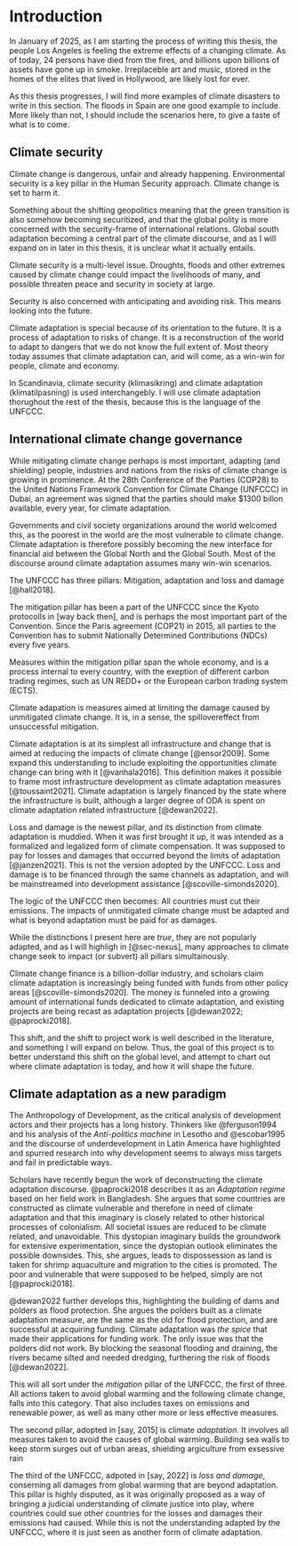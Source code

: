 # Introduction

In January of 2025, as I am starting the process of writing this thesis, the people Los Angeles is feeling the extreme effects of a changing climate. As of today, 24 persons have died from the fires, and billions upon billions of assets have gone up in smoke. Irreplaceble art and music, stored in the homes of the elites that lived in Hollywood, are likely lost for ever.

As this thesis progresses, I will find more examples of climate disasters to write in this section. The floods in Spain are one good example to include. More likely than not, I should include the scenarios here, to give a taste of what is to come. 

## Climate security

Climate change is dangerous, unfair and already happening. Environmental security is a key pillar in the Human Security approach. Climate change is set to harm it.

Something about the shifting geopolitics meaning that the green transition is also somehow becoming securitized, and that the global polity is more concerned with the security-frame of international relations. Global south adaptation becoming a central part of the climate discourse, and as I will expand on in later in this thesis, it is unclear what it actually entails.

Climate security is a multi-level issue. Droughts, floods and other extremes caused by climate change could impact the livelihoods of many, and possible threaten peace and security in society at large. 

Security is also concerned with anticipating and avoiding risk. This means looking into the future. 

Climate adaptation is special because of its orientation to the future. It is a process of adaptation to risks of change. It is a reconstruction of the world to adapt to dangers that we do not know the full extent of. Most theory today assumes that climate adaptation can, and will come, as a win-win for people, climate and economy. 

In Scandinavia, climate security (klimasikring) and climate adaptation (klimatilpasning) is used interchangebly. I will use climate adaptation thorughout the rest of the thesis, because this is the language of the UNFCCC. 

## International climate change governance

While mitigating climate change perhaps is most important, adapting (and shielding) people, industries and nations from the risks of climate change is growing in prominence. At the 28th Conference of the Parties (COP28) to the United Nations Framework Convention for Climate Change (UNFCCC) in Dubai, an agreement was signed that the parties should make $1300 billon available, every year, for climate adaptation. 

Governments and civil society organizations around the world welcomed this, as the poorest in the world are the most vulnerable to climate change. Climate adaptation is therefore possibly becoming the new interface for financial aid between the Global North and the Global South. Most of the discourse around climate adaptation assumes many win-win scenarios. 

The UNFCCC has three pillars: Mitigation, adaptation and loss and damage [@hall2018]. 

The mitigation pillar has been a part of the UNFCCC since the Kyoto protocolls in [way back then], and is perhaps the most important part of the Convention. Since the Paris agreement (COP21) in 2015, all parties to the Convention has to submit Nationally Determined Contributions (NDCs) every five years.

Measures within the mitigation pillar span the whole economy, and is a process internal to every country, with the exeption of different carbon trading regimes, such as UN REDD+ or the European carbon trading system (ECTS). 

Climate adapation is measures aimed at limiting the damage caused by unmitigated climate change. It is, in a sense, the spillovereffect from unsuccessful mitigation.

Climate adaptation is at its simplest all infrastructure and change that is aimed at reducing the impacts of climate change [@ensor2009]. Some expand this understanding to include exploiting the opportunities climate change can bring with it [@vanhala2016]. This definition makes it possible to frame most infrastructure development as climate adaptation measures [@toussaint2021]. Climate adaptation is largely financed by the state where the infrastructure is built, although a larger degree of ODA is spent on climate adaptation related infrastructure [@dewan2022].

Loss and damage is the newest pillar, and its distinction from climate adaptation is muddied. When it was first brought it up, it was intended as a formalized and legalized form of climate compensation. It was supposed to pay for losses and damages that occurred beyond the limits of adaptation [@janzen2021]. This is not the version adopted by the UNFCCC. Loss and damage is to be financed through the same channels as adaptation, and will be mainstreamed into development assistance [@scoville-simonds2020].

The logic of the UNFCCC then becomes: All countries must cut their emissions. The impacts of unmitigated climate change must be adapted and what is beyond adaptation must be paid for as damages. 

While the distinctions I present here are *true*, they are not popularly adapted, and as I will highligh in [@sec-nexus], many approaches to climate change seek to impact (or subvert) all pillars simultainously. 

Climate change finance is a billion-dollar industry, and scholars claim climate adaptation is increasingly being funded with funds from other policy areas [@scoville-simonds2020]. The money is funneled into a growing amount of international funds dedicated to climate adaptation, and existing projects are being recast as adaptation projects [@dewan2022; @paprocki2018].

This shift, and the shift to project work is well described in the literature, and something I will expand on below. Thus, the goal of this project is to better understand this shift on the global level, and attempt to chart out where climate adaptation is today, and how it will shape the future.

## Climate adaptation as a new paradigm

The Anthropology of Development, as the critical analysis of development actors and their projects has a long history. Thinkers like @ferguson1994 and his analysis of the *Anti-politics machine* in Lesotho and @escobar1995 and the discourse of underdevelopment in Latin America have highlighted and spurred research into why development seems to always miss targets and fail in predictable ways.

Scholars have recently begun the work of deconstructing the climate adaptation discourse. @paprocki2018 describes it as an *Adaptation regime* based on her field work in Bangladesh. She argues that some countries are constructed as climate vulnerable and therefore in need of climate adaptation and that this imaginary is closely related to other historical processes of colonialism. All societal issues are reduced to be climate related, and unavoidable. This dystopian imaginary builds the groundwork for extensive experimentation, since the dystopian outlook eliminates the possible downsides. This, she argues, leads to dispossession as land is taken for shrimp aquaculture and migration to the cities is promoted. The poor and vulnerable that were supposed to be helped, simply are not [@paprocki2018].

@dewan2022 further develops this, highlighting the building of dams and polders as flood protection. She argues the polders built as a climate adaptation measure, are the same as the old for flood protection, and are successful at acquiring funding. Climate adaptation was *the spice* that made their applications for funding work. The only issue was that the polders did not work. By blocking the seasonal flooding and draining, the rivers became silted and needed dredging, furthering the risk of floods [@dewan2022]. 

This will all sort under the *mitigation* pillar of the UNFCCC, the first of three. All actions taken to avoid global warming and the following climate change, falls into this category. That also includes taxes on emissions and renewable power, as well as many other more or less effective measures. 

The second pillar, adopted in [say, 2015] is climate *adaptation*. It involves all measures taken to avoid the causes of global warming. Building sea walls to keep storm surges out of urban areas, shielding argiculture from exsessive rain

The third of the UNFCCC, adpoted in [say, 2022] is *loss and damage*, conserning all damages from global warming that are beyond adaptation. This pillar is highly disputed, as it was originally proposed as a way of bringing a judicial understanding of climate justice into play, where countries could sue other countries for the losses and damages their emissions had caused. While this is not the understanding adapted by the UNFCCC, where it is just seen as another form of climate adaptation.

